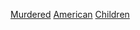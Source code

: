 {{CategoryTOC}}
[[Category:美國兒童|Murdered]]
[[Category:被謀殺的兒童|American]]
[[Category:被谋杀的美国人|Children]]